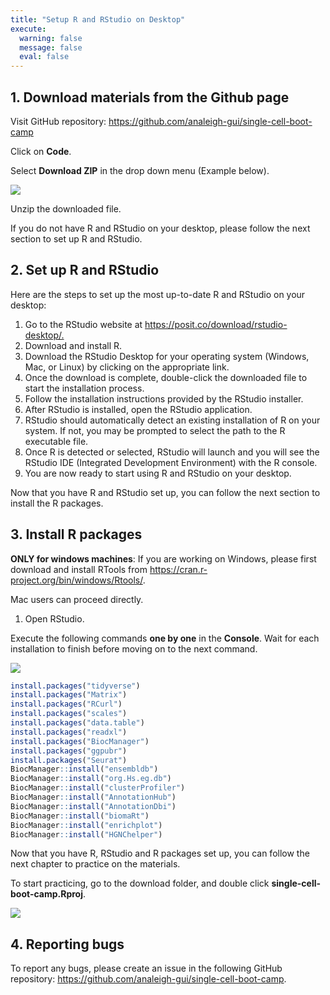 ```yaml
---
title: "Setup R and RStudio on Desktop"
execute:
  warning: false
  message: false
  eval: false
---
```


## 1. Download materials from the Github page

Visit GitHub repository: <https://github.com/analeigh-gui/single-cell-boot-camp>

Click on **Code**.

Select **Download ZIP** in the drop down menu (Example below).

![](figures/setup_1.png)

Unzip the downloaded file.

If you do not have R and RStudio on your desktop, please follow the next section to set up R and RStudio.

## 2. Set up R and RStudio

Here are the steps to set up the most up-to-date R and RStudio on your desktop:

1.  Go to the RStudio website at <https://posit.co/download/rstudio-desktop/.>
2.  Download and install R.
3.  Download the RStudio Desktop for your operating system (Windows, Mac, or Linux) by clicking on the appropriate link.
4.  Once the download is complete, double-click the downloaded file to start the installation process.
5.  Follow the installation instructions provided by the RStudio installer.
6.  After RStudio is installed, open the RStudio application.
7.  RStudio should automatically detect an existing installation of R on your system. If not, you may be prompted to select the path to the R executable file.
8.  Once R is detected or selected, RStudio will launch and you will see the RStudio IDE (Integrated Development Environment) with the R console.
9.  You are now ready to start using R and RStudio on your desktop.

Now that you have R and RStudio set up, you can follow the next section to install the R packages.

## 3. Install R packages

**ONLY for windows machines**: If you are working on Windows, please first download and install RTools from <https://cran.r-project.org/bin/windows/Rtools/>.

Mac users can proceed directly.

1.  Open RStudio.

Execute the following commands **one by one** in the **Console**. Wait for each installation to finish before moving on to the next command.

![](figures/00_console.png)

```r
install.packages("tidyverse")
install.packages("Matrix")
install.packages("RCurl")
install.packages("scales")
install.packages("data.table")
install.packages("readxl")
install.packages("BiocManager")
install.packages("ggpubr")
install.packages("Seurat")
BiocManager::install("ensembldb")
BiocManager::install("org.Hs.eg.db")
BiocManager::install("clusterProfiler")
BiocManager::install("AnnotationHub")
BiocManager::install("AnnotationDbi")
BiocManager::install("biomaRt")
BiocManager::install("enrichplot")
BiocManager::install("HGNChelper")
```

Now that you have R, RStudio and R packages set up, you can follow the next chapter to practice on the materials.

To start practicing, go to the download folder, and double click **single-cell-boot-camp.Rproj**.

![](figures/00_rproj.png)

## 4. Reporting bugs

To report any bugs, please create an issue in the following GitHub repository: <https://github.com/analeigh-gui/single-cell-boot-camp>.
